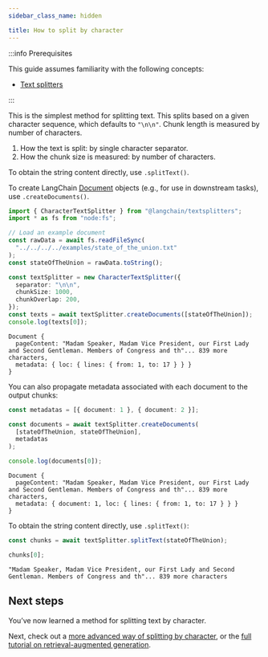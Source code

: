 ```yaml
---
sidebar_class_name: hidden

title: How to split by character
---
```


:::info Prerequisites

This guide assumes familiarity with the following concepts:

- [Text splitters](../../docs/concepts#text-splitters)

:::

This is the simplest method for splitting text. This splits based on a
given character sequence, which defaults to `"\n\n"`. Chunk length is
measured by number of characters.

1.  How the text is split: by single character separator.
2.  How the chunk size is measured: by number of characters.

To obtain the string content directly, use `.splitText()`.

To create LangChain
[Document](https://v02.api.js.langchain.com/classes/langchain_core_documents.Document.html)
objects (e.g., for use in downstream tasks), use `.createDocuments()`.

```typescript
import { CharacterTextSplitter } from "@langchain/textsplitters";
import * as fs from "node:fs";

// Load an example document
const rawData = await fs.readFileSync(
  "../../../../examples/state_of_the_union.txt"
);
const stateOfTheUnion = rawData.toString();

const textSplitter = new CharacterTextSplitter({
  separator: "\n\n",
  chunkSize: 1000,
  chunkOverlap: 200,
});
const texts = await textSplitter.createDocuments([stateOfTheUnion]);
console.log(texts[0]);
```

```text
Document {
  pageContent: "Madam Speaker, Madam Vice President, our First Lady and Second Gentleman. Members of Congress and th"... 839 more characters,
  metadata: { loc: { lines: { from: 1, to: 17 } } }
}
```

You can also propagate metadata associated with each document to the
output chunks:

```typescript
const metadatas = [{ document: 1 }, { document: 2 }];

const documents = await textSplitter.createDocuments(
  [stateOfTheUnion, stateOfTheUnion],
  metadatas
);

console.log(documents[0]);
```

```text
Document {
  pageContent: "Madam Speaker, Madam Vice President, our First Lady and Second Gentleman. Members of Congress and th"... 839 more characters,
  metadata: { document: 1, loc: { lines: { from: 1, to: 17 } } }
}
```

To obtain the string content directly, use `.splitText()`:

```typescript
const chunks = await textSplitter.splitText(stateOfTheUnion);

chunks[0];
```

```text
"Madam Speaker, Madam Vice President, our First Lady and Second Gentleman. Members of Congress and th"... 839 more characters
```

## Next steps

You’ve now learned a method for splitting text by character.

Next, check out a [more advanced way of splitting by
character](../../docs/how_to/recursive_text_splitter), or the [full
tutorial on retrieval-augmented generation](../../docs/tutorials/rag).
